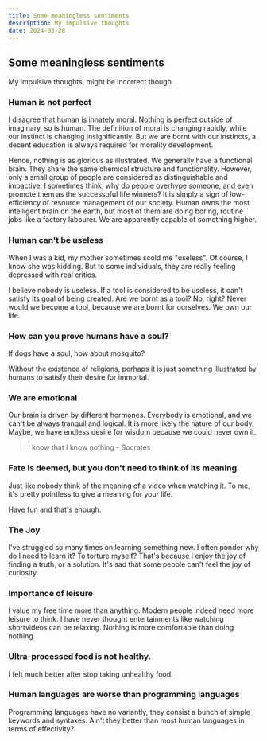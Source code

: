 ```yaml
---
title: Some meaningless sentiments
description: My impulsive thoughts
date: 2024-03-28
---
```


## Some meaningless sentiments

My impulsive thoughts, might be incorrect though.

### Human is not perfect

I disagree that human is innately moral. Nothing is perfect outside of imaginary, so is human. The definition of moral is changing rapidly,
while our instinct is changing insignificantly. But we are bornt with our instincts, a decent education is always required for morality development.

Hence, nothing is as glorious as illustrated.
We generally have a functional brain. They share the same chemical structure and functionality. However, only a small group of people are considered as distinguishable and impactive.
I sometimes think, why do people overhype someone, and even promote them as the successoful life winners?
It is simply a sign of low-efficiency of resource management of our society.
Human owns the most intelligent brain on the earth, but most of them are doing boring, routine jobs like a factory labourer.
We are apparently capable of something higher.

### Human can't be useless

When I was a kid, my mother sometimes scold me "useless".
Of course, I know she was kidding. But to some individuals, they are really feeling depressed with real critics.

I believe nobody is useless. If a tool is considered to be useless, it can't satisfy its goal of being created.
Are we bornt as a tool? No, right? Never would we become a tool, because we are bornt for ourselves.
We own our life.

### How can you prove humans have a soul?

If dogs have a soul, how about mosquito?

Without the existence of religions, perhaps it is just something illustrated by humans to satisfy their desire for immortal.

### We are emotional

Our brain is driven by different hormones. Everybody is emotional, and we can't be always tranquil and logical.
It is more likely the nature of our body.
Maybe, we have endless desire for wisdom because we could never own it.

> I know that I know nothing - Socrates

### Fate is deemed, but you don't need to think of its meaning

Just like nobody think of the meaning of a video when watching it. To me, it's pretty pointless to give a meaning for your life.

Have fun and that's enough.

### The Joy

I've struggled so many times on learning something new. I often ponder why do I need to learn it? To torture myself?
That's because I enjoy the joy of finding a truth, or a solution. It's sad that some people can't feel the joy of curiosity.

### Importance of leisure

I value my free time more than anything.
Modern people indeed need more leisure to think.
I have never thought entertainments like watching shortvideos can be relaxing.
Nothing is more comfortable than doing nothing.

### Ultra-processed food is not healthy.

I felt much better after stop taking unhealthy food.

### Human languages are worse than programming languages

Programming languages have no variantly, they consist a bunch of simple keywords and syntaxes.
Ain't they better than most human languages in terms of effectivity?
